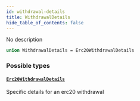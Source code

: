 ```yaml
---
id: withdrawal-details
title: WithdrawalDetails
hide_table_of_contents: false
---
```



No description

```graphql
union WithdrawalDetails = Erc20WithdrawalDetails
```


### Possible types

#### [`Erc20WithdrawalDetails`](/mainnet/api/graphql/objects/erc-20-withdrawal-details)

Specific details for an erc20 withdrawal




